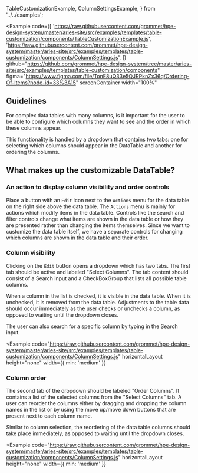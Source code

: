   TableCustomizationExample,
  ColumnSettingsExample,
} from '../../examples';

<Example
  code={[
    'https://raw.githubusercontent.com/grommet/hpe-design-system/master/aries-site/src/examples/templates/table-customization/components/TableCustomizationExample.js',
    'https://raw.githubusercontent.com/grommet/hpe-design-system/master/aries-site/src/examples/templates/table-customization/components/ColumnSettings.js',
  ]}
  github="https://github.com/grommet/hpe-design-system/tree/master/aries-site/src/examples/templates/table-customization/components"
  figma="https://www.figma.com/file/TonE8uQ33e5QJRPknZx36q/Ordering-Of-Items?node-id=33%3A15"
  screenContainer
  width="100%"
>
  <TableCustomizationExample />
</Example>

## Guidelines

For complex data tables with many columns, is it important for the user to be able to 
configure which columns they want to see and the order in which these columns appear.

This functionality is handled by a dropdown that contains two tabs: one for selecting
which columns should appear in the DataTable and another for ordering the columns.

## What makes up the customizable DataTable?

### An action to display column visibility and order controls

Place a button with an `Edit` icon next to the `Actions` menu for the data table on the
right side above the data table. The `Actions` menu is mainly for actions which modify
items in the data table. Controls like the search and filter controls change what items
are shown in the data table or how they are presented rather than changing the items
themselves. Since we want to customize the data table itself, we have a separate controls
for changing which columns are shown in the data table and their order.

### Column visibility

Clicking on the `Edit` button opens a dropdown which has two tabs. The first tab should
be active and labeled "Select Columns". The tab content should consist of a Search input
and a CheckBoxGroup that lists all possible table columns.

When a column in the list is checked, it is visible in the data table. When it is unchecked,
it is removed from the data table. Adjustments to the table data should occur immediately as
the user checks or unchecks a column, as opposed to waiting until the dropdown closes.

The user can also search for a specific column by typing in the Search input.

<Example
  code="https://raw.githubusercontent.com/grommet/hpe-design-system/master/aries-site/src/examples/templates/table-customization/components/ColumnSettings.js"
  horizontalLayout
  height="none"
  width={{ min: 'medium' }}
>
  <ColumnSettingsExample activeIndex={0} />
</Example>

### Column order

The second tab of the dropdown should be labeled "Order Columns". It contains a
list of the selected columns from the "Select Columns" tab. A user can reorder the
columns either by dragging and dropping the column names in the list or by using
the move up/move down buttons that are present next to each column name.

Similar to column selection, the reordering of the data table columns should take
place immediately, as opposed to waiting until the dropdown closes.

<Example
  code="https://raw.githubusercontent.com/grommet/hpe-design-system/master/aries-site/src/examples/templates/table-customization/components/ColumnSettings.js"
  horizontalLayout
  height="none"
  width={{ min: 'medium' }}
>
  <ColumnSettingsExample activeIndex={1} />
</Example>